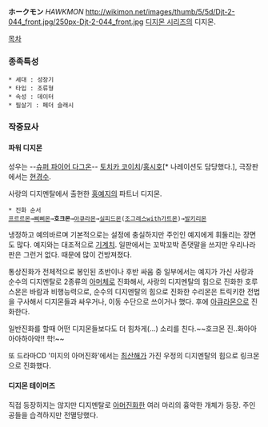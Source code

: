 '''ホークモン''' ''HAWKMON''
http://wikimon.net/images/thumb/5/5d/Djt-2-044_front.jpg/250px-Djt-2-044_front.jpg
[[디지몬 시리즈]]의 디지몬. 

[[목차]]

=== 종족특성 ===
 * 세대 : 성장기
 * 타입 : 조류형 
 * 속성 : 데이터
 * 필살기 : 페더 슬래시

=== 작중묘사 ===
==== 파워 디지몬 ====
성우는 --[[슈퍼 파이어 다그온]]-- [[토치카 코이치]]/[[홍시호]][* 나레이션도 담당했다.], 극장판에서는 [[현경수]].

사랑의 디지멘탈에서 출현한 [[홍예지]]의 파트너 디지몬.
 * 진화 순서
 [[프르르몬]]→[[삐삐몬]]→'''호크몬'''→[[아큐라몬]]→[[실피드몬]]([[조그레스]]with[[가트몬]])→[[발키리몬]]
냉정하고 예의바르며 기본적으로는 설정에 충실하지만 주인인 예지에게 휘둘리는 장면도 많다. 예지와는 대조적으로 [[기계치]]. 일판에서는 꼬박꼬박 존댓말을 쓰지만 우리나라판은 그런거 없다. 때문에 많이 건방져졌다.

통상진화가 전체적으로 봉인된 초반이나 후반 싸움 중 일부에서는 예지가 가신 사랑과 순수의 디지멘탈로 2종류의 [[아머체]]로 진화해서, 사랑의 디지멘탈의 힘으로 진화한 호루스몬은 바람과 비행능력으로, 순수의 디지멘탈의 힘으로 진화한 수리몬은 트릭키한 전법을 구사해서 디지몬들과 싸우거나, 이동 수단으로 쓰이거나 했다. 후에 [[아큐라몬]]으로 진화한다.

일반진화를 할때 어떤 디지몬들보다도 더 힘차게(...) 소리를 친다.~~호크몬 진..화아아아아하아악!! 학!~~

또 드라마CD '미지의 아머진화'에서는 [[최산해]]가 가진 우정의 디지멘탈의 힘으로 링크몬으로 진화했다.

==== 디지몬 테이머즈 ====
직접 등장하지는 않지만 디지멘탈로 [[아머진화]]한 여러 마리의 흉악한 개체가 등장. 주인공들을 습격하지만 전멸당했다.
